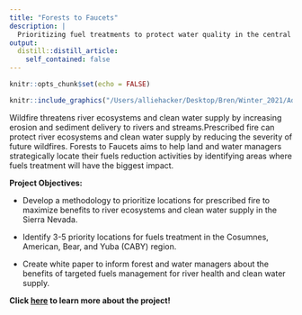 ```yaml
---
title: "Forests to Faucets"
description: |
  Prioritizing fuel treatments to protect water quality in the central Sierra Nevada
output:
  distill::distill_article:
    self_contained: false
---
```



```r
knitr::opts_chunk$set(echo = FALSE)
```

```r
knitr::include_graphics("/Users/alliehacker/Desktop/Bren/Winter_2021/Advanced Data/personal_website/_posts/2021-03-14-f2f/ENF.jpg")
```

Wildfire threatens river ecosystems and clean water supply by increasing erosion and sediment delivery to rivers and streams.Prescribed fire can protect river ecosystems and clean water supply by reducing the severity of future wildfires. Forests to Faucets aims to help land and water managers strategically locate their fuels reduction activities by identifying areas where fuels treatment will have the biggest impact. 

**Project Objectives:**

* Develop a methodology to prioritize locations for prescribed fire to maximize benefits to river ecosystems and clean water supply in the Sierra Nevada.

* Identify 3-5 priority locations for fuels treatment in the Cosumnes, American, Bear, and Yuba (CABY) region.

* Create white paper to inform forest and water managers about the benefits of targeted fuels management for river health and clean water supply.

**Click [here](https://www.forests2faucets.com/) to learn more about the project!**
